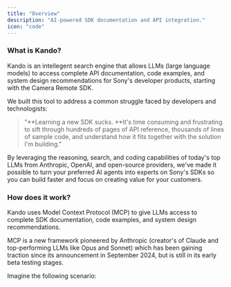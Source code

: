 ```yaml
---
title: "Overview"
description: "AI-powered SDK documentation and API integration."
icon: "code"
---
```


### What is Kando?

Kando is an intellegent search engine that allows LLMs (large language models) to access complete API documentation, code examples, and system design recommendations for Sony's developer products, starting with the Camera Remote SDK.

We built this tool to address a common struggle faced by developers and technologists:

> "\*\*Learning a new SDK sucks. \*\*It's time consuming and frustrating to sift through hundreds of pages of API reference, thousands of lines of sample code, and understand how it fits together with the solution I'm building."

<Card title="Our Message to Developers" icon="message">
  By leveraging the reasoning, search, and coding capabilities of today's top LLMs from Anthropic, OpenAI, and open-source providers, we've made it possible to turn your preferred AI agents into experts on Sony's SDKs so you can build faster and focus on creating value for your customers.
</Card>

### How does it work?

Kando uses Model Context Protocol (MCP) to give LLMs access to complete SDK documentation, code examples, and system design recommendations.

MCP is a new framework pioneered by Anthropic (creator's of Claude and top-performing LLMs like Opus and Sonnet) which has been gaining traction since its announcement in September 2024, but is still in its early beta testing stages.

Imagine the following scenario: